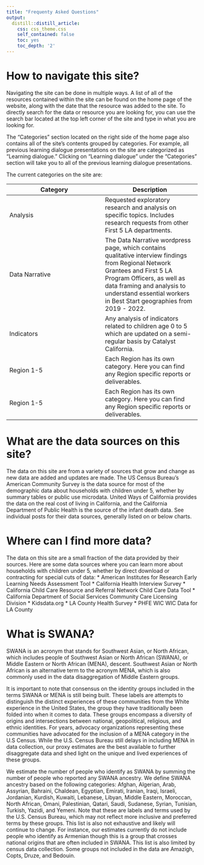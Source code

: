 ```yaml
---
title: "Frequenty Asked Questions"
output:
  distill::distill_article:
    css: css_theme.css
    self_contained: false
    toc: yes
    toc_depth: '2'
---
```


# How to navigate this site?

Navigating the site can be done in multiple ways. A list of all of the resources contained within the site can be found on the home page of the website, along with the date that the resource was added to the site. To directly search for the data or resource you are looking for, you can use the search bar located at the top left corner of the site and type in what you are looking for. 

The "Categories" section located on the right side of the home page also contains all of the site's contents grouped by categories. For example, all previous learning dialogue presentations on the site are categorized as "Learning dialogue." Clicking on "Learning dialogue" under the "Categories" section will take you to all of the previous learning dialogue presentations.  

The current categories on the site are:

Category | Description
------------- | -------------
Analysis | Requested exploratory research and analysis on specific topics. Includes research requests from other First 5 LA departments.
Data Narrative | The Data Narrative wordpress page, which contains qualitative interview findings from Regional Network Grantees and First 5 LA Program Officers, as well as data framing and analysis to understand essential workers in Best Start geographies from 2019 - 2022.
Indicators | Any analysis of indicators related to children age 0 to 5 which are updated on a semi-regular basis by Catalyst California.
Region 1-5 | Each Region has its own category. Here you can find any Region specific reports or deliverables.
Region 1-5 | Each Region has its own category. Here you can find any Region specific reports or deliverables.

# What are the data sources on this site?

The data on this site are from a variety of sources that grow and change as new data are added and updates are made. The US Census Bureau’s American Community Survey is the data source for most of the demographic data about households with children under 5, whether by summary tables or public use microdata. United Ways of California provides the data on the real cost of living in California, and the California Department of Public Health is the source of the infant death data. See individual posts for their data sources, generally listed on or below charts.

# Where can I find more data?

The data on this site are a small fraction of the data provided by their sources. Here are some data sources where you can learn more about households with children under 5, whether by direct download or contracting for special cuts of data:
* American Institutes for Research Early Learning Needs Assessment Tool
* California Health Interview Survey
* California Child Care Resource and Referral Network Child Care Data Tool
* California Department of Social Services Community Care Licensing Division
* Kidsdata.org
* LA County Health Survey
* PHFE WIC WIC Data for LA County



# What is SWANA?

SWANA is an acronym that stands for Southwest Asian, or North African, which includes people of Southwest Asian or North African (SWANA), or Middle Eastern or North African (MENA), descent. Southwest Asian or North African is an alternative term to the acronym MENA, which is also commonly used in the data disaggregation of Middle Eastern groups. 

It is important to note that consensus on the identity groups included in the terms SWANA or MENA is still being built. These labels are attempts to distinguish the distinct experiences of these communities from the White experience in the United States, the group they have traditionally been folded into when it comes to data. These groups encompass a diversity of origins and intersections between national, geopolitical, religious, and ethnic identities. For years, advocacy organizations representing these communities have advocated for the inclusion of a MENA category in the U.S Census. While the U.S. Census Bureau still delays in including MENA in data collection, our proxy estimates are the best available to further disaggregate data and shed light on the unique and lived experiences of these groups.

We estimate the number of people who identify as SWANA by summing the number of people who reported any SWANA ancestry. We define SWANA ancestry based on the following categories: Afghan, Algerian, Arab, Assyrian, Bahraini, Chaldean, Egyptian, Emirati, Iranian, Iraqi, Israeli, Jordanian, Kurdish, Kuwaiti, Lebanese, Libyan, Middle Eastern, Moroccan, North African, Omani, Palestinian, Qatari, Saudi, Sudanese, Syrian, Tunisian, Turkish, Yazidi, and Yemeni. Note that these are labels and terms used by the U.S. Census Bureau, which may not reflect more inclusive and preferred terms by these groups. This list is also not exhaustive and likely will continue to change. For instance, our estimates currently do not include people who identify as Armenian though this is a group that crosses national origins that are often included in SWANA. This list is also limited by census data collection. Some groups not included in the data are Amazigh, Copts, Druze, and Bedouin.
